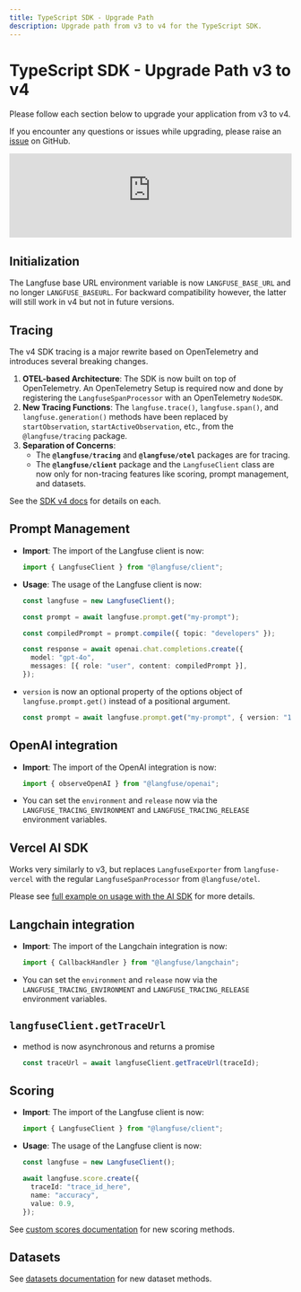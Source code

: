 ```yaml
---
title: TypeScript SDK - Upgrade Path
description: Upgrade path from v3 to v4 for the TypeScript SDK.
---
```


# TypeScript SDK - Upgrade Path v3 to v4

Please follow each section below to upgrade your application from v3 to v4.

If you encounter any questions or issues while upgrading, please raise an [issue](/issues) on GitHub.

<iframe
  width="100%"
  src="https://www.youtube-nocookie.com/embed/BjEXs13KyV4?si=AR7e4r3vIlD2ydiO"
  title="TypeScript SDK v4 (GA)"
  frameBorder="0"
  allow="accelerometer; autoplay; clipboard-write; encrypted-media; gyroscope; picture-in-picture"
  className="aspect-video rounded border mt-6"
  allowFullScreen
></iframe>

## Initialization

The Langfuse base URL environment variable is now `LANGFUSE_BASE_URL` and no longer `LANGFUSE_BASEURL`. For backward compatibility however, the latter will still work in v4 but not in future versions.

## Tracing

The v4 SDK tracing is a major rewrite based on OpenTelemetry and introduces several breaking changes.

1.  **OTEL-based Architecture**: The SDK is now built on top of OpenTelemetry. An OpenTelemetry Setup is required now and done by registering the `LangfuseSpanProcessor` with an OpenTelemetry `NodeSDK`.
2.  **New Tracing Functions**: The `langfuse.trace()`, `langfuse.span()`, and `langfuse.generation()` methods have been replaced by `startObservation`, `startActiveObservation`, etc., from the `@langfuse/tracing` package.
3.  **Separation of Concerns**:
    - The **`@langfuse/tracing`** and **`@langfuse/otel`** packages are for tracing.
    - The **`@langfuse/client`** package and the `LangfuseClient` class are now only for non-tracing features like scoring, prompt management, and datasets.

See the [SDK v4 docs](/docs/observability/sdk/typescript/overview) for details on each.

## Prompt Management

- **Import**: The import of the Langfuse client is now:

  ```typescript
  import { LangfuseClient } from "@langfuse/client";
  ```

- **Usage**: The usage of the Langfuse client is now:

  ```typescript
  const langfuse = new LangfuseClient();

  const prompt = await langfuse.prompt.get("my-prompt");

  const compiledPrompt = prompt.compile({ topic: "developers" });

  const response = await openai.chat.completions.create({
    model: "gpt-4o",
    messages: [{ role: "user", content: compiledPrompt }],
  });
  ```

- `version` is now an optional property of the options object of `langfuse.prompt.get()` instead of a positional argument.

  ```typescript
  const prompt = await langfuse.prompt.get("my-prompt", { version: "1.0" });
  ```

## OpenAI integration

- **Import**: The import of the OpenAI integration is now:

  ```typescript
  import { observeOpenAI } from "@langfuse/openai";
  ```

- You can set the `environment` and `release` now via the `LANGFUSE_TRACING_ENVIRONMENT` and `LANGFUSE_TRACING_RELEASE` environment variables.

## Vercel AI SDK

Works very similarly to v3, but replaces `LangfuseExporter` from `langfuse-vercel` with the regular `LangfuseSpanProcessor` from `@langfuse/otel`.

Please see [full example on usage with the AI SDK](/docs/observability/sdk/typescript/instrumentation#vercel-ai-sdk) for more details.

## Langchain integration

- **Import**: The import of the Langchain integration is now:

  ```typescript
  import { CallbackHandler } from "@langfuse/langchain";
  ```

- You can set the `environment` and `release` now via the `LANGFUSE_TRACING_ENVIRONMENT` and `LANGFUSE_TRACING_RELEASE` environment variables.

## `langfuseClient.getTraceUrl`

- method is now asynchronous and returns a promise

  ```typescript
  const traceUrl = await langfuseClient.getTraceUrl(traceId);
  ```

## Scoring

- **Import**: The import of the Langfuse client is now:

  ```typescript
  import { LangfuseClient } from "@langfuse/client";
  ```

- **Usage**: The usage of the Langfuse client is now:

  ```typescript
  const langfuse = new LangfuseClient();

  await langfuse.score.create({
    traceId: "trace_id_here",
    name: "accuracy",
    value: 0.9,
  });
  ```

See [custom scores documentation](/docs/evaluation/evaluation-methods/custom-scores) for new scoring methods.

## Datasets

See [datasets documentation](/docs/evaluation/dataset-runs/remote-run#setup--run-via-sdk) for new dataset methods.
